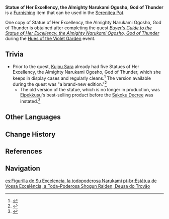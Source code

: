 {{Furnishing Infobox
|id             = 373341
|image          = Item Statue of Her Excellency, the Almighty Narukami Ogosho, God of Thunder.png
|category       = Landscape
|subcategory    = Ornament
|set            = 
|quality        = 4
|adeptal_energy = 90
|load           = 35
|reduced_load   = 24
|description    = A lacquerware statue first released for sale at the Magnificent [[Irodori Festival]]. It is based on Inazuma's most distinguished [[Raiden Shogun|Almighty Shogun]], and is designed by [[Yae Publishing House]]'s top artist and handcrafted by the most skilled lacquerware master in [[Inazuma City]], with excellent workmanship. When one considers this in addition to the mere 300 available at first launch, and the limit on purchases to one per customer, it seems little surprise that there would be a mad rush to purchase one. This one in particular was a gift from General [[Kujou Sara]] herself, so it is of particular importance and should be treasured dearly.
|mention        = Raiden Shogun;Kujou Sara
|source1        = [[Buyer's Guide to the Statue of Her Excellency, the Almighty Narukami Ogosho, God of Thunder]]
|event          = Hues of the Violet Garden
}}
'''Statue of Her Excellency, the Almighty Narukami Ogosho, God of Thunder''' is a [[Furnishing]] item that can be used in the [[Serenitea Pot]].

One copy of Statue of Her Excellency, the Almighty Narukami Ogosho, God of Thunder is obtained after completing the quest ''[[Buyer's Guide to the Statue of Her Excellency, the Almighty Narukami Ogosho, God of Thunder]]'' during the [[Hues of the Violet Garden]] event.

==Trivia==
*Prior to the quest, [[Kujou Sara]] already had five Statues of Her Excellency, the Almighty Narukami Ogosho, God of Thunder, which she keeps in display cases and regularly cleans.<ref>{{Ref/CS|Kujou Sara|Statue of Her Excellency, the Almighty Narukami Ogosho, God of Thunder}}</ref> The version available during the quest was "a brand-new edition."<ref>{{Ref/Quest|Buyer's Guide to the Statue of Her Excellency, the Almighty Narukami Ogosho, God of Thunder}}</ref>
** The old version of the statue, which is no longer in production, was [[Eipekkusu]]'s best-selling product before the [[Sakoku Decree]] was instated.<ref>{{Ref/NPC|Kaede}}</ref>

==Other Languages==
{{Other Languages
|en      = Statue of Her Excellency, the Almighty Narukami Ogosho, God of Thunder
|zhs     = 御建鸣神主尊大御所大人像
|zhs_rm  = Yùjiàn Míngshén Zhǔzūn Dàyùsuǒ-dàrén Xiàng
|zht     = 御建鳴神主尊大御所大人像
|zht_rm  = Yùjiàn Míngshén Zhǔzūn Dàyùsuǒ-dàrén Xiàng
|zh_tl   = 
|ja      = {{Rubi|御建|みたけ}}{{Rubi|鳴神主|なるかみぬしの}}{{Rubi|尊|みこと}}{{Rubi|大御所様|おおごしょさま}}{{Rubi|像|ぞう}}
|ja_rm   = Mitake Narukami Nushi no Mikoto Oogosho-sama Zou<ref>{{Ref/Quest|Buyer's Guide to the Statue of Her Excellency, the Almighty Narukami Ogosho, God of Thunder|note=Japanese Voice-Over}}</ref>
|ja_tl   = 
|ko      = 위대하신 나루카미 쇼군상
|ko_rm   = Widaehasin Narukami Syogunsang
|ko_tl   = The Great Narukami Shogun Statue
|es      = Figurilla de Su Excelencia, la todopoderosa Narukami
|es_tl   = Figurine of Her Excellency, the Almighty Narukami
|fr      = Statuette de Son Excellence, la toute-puissante Narukami Ogosho
|fr_tl   = Statuette of Her Excellency, the Almighty Narukami Ogosho
|ru      = Статуэтка её превосходительства Наруками Огосё, Электро Архонта
|ru_tl   = 
|th      = รูปปั้นท่าน Narukami Ogosho ผู้ยิ่งใหญ่
|th_rm   = 
|th_tl   = 
|vi      = {{tt|Tượng|像}} {{tt|Đại Nhân|大人}} Narukami Ogosho
|vi_tl   = 
|de      = Statue Ihrer Exzellenz der Allmächtigen Narukami Ogosho, der Göttin der Blitze
|de_tl   = 
|id      = Patung Yang Mulia, Sang Narukami Ogosho Yang Mahakuasa, Dewi Petir
|id_tl   = Statue of the Honorable, the Almighty Narukami Ogosho, Goddess of Lightning
|pt      = Estátua de Sua Excelência, Narukami Ogosho Toda-Poderosa
|pt_tl   = 
|tr      = Yıldırım Tanrısı Ekselansları Yüce Narukami Ogosho Heykeli
|tr_tl   = 
|it      = Statua di Sua Eccellenza, la potente Narukami Ogosho, Dea del tuono
|it_tl   = 
}}

==Change History==
{{Change History|2.6}}

==References==
{{Reflist}}

==Navigation==
{{Furnishing Navbox|exterior}}

[[es:Figurilla de Su Excelencia, la todopoderosa Narukami]]
[[pt-br:Estátua de Vossa Excelência, a Toda-Poderosa Shogun Raiden, Deusa do Trovão]]